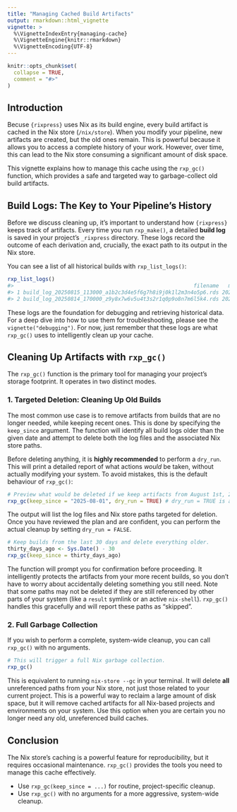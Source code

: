 ```yaml
---
title: "Managing Cached Build Artifacts"
output: rmarkdown::html_vignette
vignette: >
  %\VignetteIndexEntry{managing-cache}
  %\VignetteEngine{knitr::rmarkdown}
  %\VignetteEncoding{UTF-8}
---
```


```r
knitr::opts_chunk$set(
  collapse = TRUE,
  comment = "#>"
)
```

## Introduction

Becuse `{rixpress}` uses Nix as its build engine, every build artifact is cached
in the Nix store (`/nix/store`). When you modify your pipeline, new artifacts
are created, but the old ones remain. This is powerful because it allows you to
access a complete history of your work. However, over time, this can lead to the
Nix store consuming a significant amount of disk space.

This vignette explains how to manage this cache using the `rxp_gc()` function,
which provides a safe and targeted way to garbage-collect old build artifacts.

## Build Logs: The Key to Your Pipeline's History

Before we discuss cleaning up, it's important to understand how `{rixpress}`
keeps track of artifacts. Every time you run `rxp_make()`, a detailed **build
log** is saved in your project's `_rixpress` directory. These logs record the
outcome of each derivation and, crucially, the exact path to its output in the
Nix store.

You can see a list of all historical builds with `rxp_list_logs()`:

```r
rxp_list_logs()
#>                                                         filename   modification_time size_kb
#> 1 build_log_20250815_113000_a1b2c3d4e5f6g7h8i9j0k1l2m3n4o5p6.rds 2025-08-15 11:30:00    0.51
#> 2 build_log_20250814_170000_z9y8x7w6v5u4t3s2r1q0p9o8n7m6l5k4.rds 2025-08-14 17:00:00    0.50
```

These logs are the foundation for debugging and retrieving historical data. For
a deep dive into how to use them for troubleshooting, please see the
`vignette("debugging")`. For now, just remember that these logs are what
`rxp_gc()` uses to intelligently clean up your cache.

## Cleaning Up Artifacts with `rxp_gc()`

The `rxp_gc()` function is the primary tool for managing your project's storage footprint. It operates in two distinct modes.

### 1. Targeted Deletion: Cleaning Up Old Builds

The most common use case is to remove artifacts from builds that are no longer
needed, while keeping recent ones. This is done by specifying the `keep_since`
argument. The function will identify all build logs older than the given date
and attempt to delete both the log files and the associated Nix store paths.

Before deleting anything, it is **highly recommended** to perform a `dry_run`.
This will print a detailed report of what actions *would* be taken, without
actually modifying your system. To avoid mistakes, this is the default behaviour
of `rxp_gc()`:

```r
# Preview what would be deleted if we keep artifacts from August 1st, 2025 onward.
rxp_gc(keep_since = "2025-08-01", dry_run = TRUE) # dry_run = TRUE is actually the default
```

The output will list the log files and Nix store paths targeted for deletion.
Once you have reviewed the plan and are confident, you can perform the actual
cleanup by setting `dry_run = FALSE`.

```r
# Keep builds from the last 30 days and delete everything older.
thirty_days_ago <- Sys.Date() - 30
rxp_gc(keep_since = thirty_days_ago)
```

The function will prompt you for confirmation before proceeding. It
intelligently protects the artifacts from your more recent builds, so you don't
have to worry about accidentally deleting something you still need. Note that
some paths may not be deleted if they are still referenced by other parts of
your system (like a `result` symlink or an active `nix-shell`). `rxp_gc()`
handles this gracefully and will report these paths as "skipped".

### 2. Full Garbage Collection

If you wish to perform a complete, system-wide cleanup, you can call `rxp_gc()`
with no arguments.

```r
# This will trigger a full Nix garbage collection.
rxp_gc()
```

This is equivalent to running `nix-store --gc` in your terminal. It will delete
**all** unreferenced paths from your Nix store, not just those related to your
current project. This is a powerful way to reclaim a large amount of disk space,
but it will remove cached artifacts for all Nix-based projects and environments
on your system. Use this option when you are certain you no longer need any old,
unreferenced build caches.

## Conclusion

The Nix store's caching is a powerful feature for reproducibility, but it
requires occasional maintenance. `rxp_gc()` provides the tools you need to
manage this cache effectively.

-   Use `rxp_gc(keep_since = ...)` for routine, project-specific cleanup.
-   Use `rxp_gc()` with no arguments for a more aggressive, system-wide cleanup.

